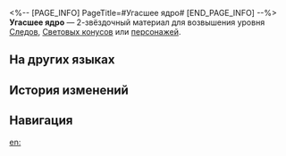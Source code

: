 <%-- [PAGE_INFO]
PageTitle=#Угасшее ядро#
[END_PAGE_INFO] --%>
{{Предмет Инфобокс
|id          = 111001
|Изображение = Предмет Угасшее ядро.png
|Тип         = Материал Следов
|Тип2        = Материал возвышения персонажа
|Инвентарь   = Материалы улучшения
|Редкость    = 2
|Эффект      = 
|Описание    = Сердце монстра, блуждающего по Фрагментуму. Грубый материал для усиления.
|Источник1   = [[Некоторые монстры Фрагментума]]
|Источник2   = [[Противники в Расходящейся вселенной]]
|Источник3   = [[Противники в Виртуальной вселенной]]
|Источник4   = [[Награды за поручения]]
|Источник5   = [[Неугасаемый пепел]]
|Источник6   = [[Универсальная машина для синтеза: Обмен материалов]]
|Источник7   = [[Чашелист (золотой)]]
}}
{{Описание|Источник искажения Фрагментума. Злокачественная опухоль, что порождает зло и побуждает к греху.<br />От мощного удара сердце перестало биться и утратило свой блеск.<br /><br />''«Согласно предварительным тестам, это своего рода гибрид: одна половина первобытная, а другая половина - что-то очень похожее на Стелларон», - Сара Кастро, биологический факультет.''}}
'''Угасшее ядро''' — 2-звёздочный материал для возвышения уровня [[Следы|Следов]], [[Световые конусы|Световых конусов]] или [[Персонажи|персонажей]].

==На других языках==
{{На других языках
|en   = Extinguished Core
|zhs  = 熄灭原核
|zht  = 熄滅原核
|ja   = 消滅した原核
|ko   = 소멸된 코어
|es   = Núcleo apagado
|fr   = Noyau éteint
|ru   = Угасшее ядро
|th   = Extinguished Core
|vi   = Lõi Dập Tắt
|de   = Erloschener Kern
|id   = Extinguished Core
|pt   = Núcleo Apagado
}}

==История изменений==
{{История изменений|3.5}}

==Навигация==
{{Материалы улучшения Навбокс}}

[[en:]]